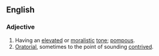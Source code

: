 ==English==

===Adjective===
{{en-adj|-|head=[[high]]-[[sounding]]}}

# Having an [[elevated]] or [[moralistic]] [[tone]]; [[pompous]].
# [[oratorial|Oratorial]], sometimes to the point of sounding [[contrived]].